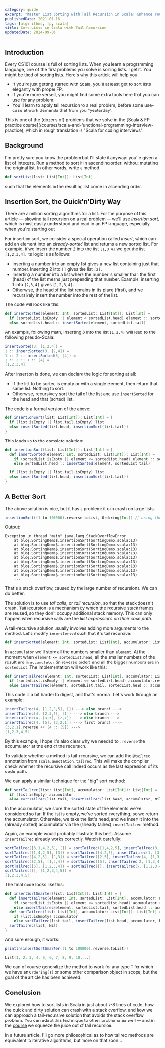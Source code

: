 ```yaml
---
category: guide
excerpt: "Master List Sorting with Tail Recursion in Scala: Enhance Your Functional Programming Skills and Boost Your Interview Readiness!"
publishedDate: 2021-01-16
tags: [algorithms, fp, scala]
title: Sort Lists in Scala with Tail Recursion
updatedDate: 2024-09-06
---
```



## Introduction

Every CS101 course is full of sorting lists. When you learn a programming language, one of the first problems you solve is sorting lists. I get it. You might be tired of sorting lists. Here's why this article will help you:

- If you're just getting started with Scala, you'll at least get to sort lists elegantly with proper FP.
- If you're more versed, you might find some extra tools here that you can use for any problem.
- You'll learn to apply tail recursion to a real problem, before some use-case at work demands that from you "yesterday".

<TipAdmonition>
    This is one of the (dozens of) problems that we solve in the [Scala & FP practice course](/courses/scala-and-functional-programming-interview-practice), which in rough translation is "Scala for coding interviews".
</TipAdmonition>

## Background

I'm pretty sure you know the problem but I'll state it anyway: you're given a list of integers. Run a method to sort it in ascending order, without mutating the original list. In other words, write a method

```scala
def sortList(list: List[Int]): List[Int]
```

such that the elements in the resulting list come in ascending order.

## Insertion Sort, the Quick'n'Dirty Way

There are a million sorting algorithms for a list. For the purpose of this article &mdash; showing tail recursion on a real problem &mdash; we'll use _insertion sort_, which is most easily understood and read in an FP language, especially when you're starting out.

For insertion sort, we consider a special operation called _insert_, which can add an element into an _already-sorted_ list and returns a new sorted list. For example, if we insert the number 2 into the list `[1,3,4]` we get the list `[1,2,3,4]`. Its logic is as follows:

- Inserting a number into an empty list gives a new list containing just that number. Inserting 2 into `[]` gives the list `[2]`.
- Inserting a number into a list where the number is smaller than the first (head) of the list means just prepending that number. Example: inserting 1 into `[2,3,4]` gives `[1,2,3,4]`.
- Otherwise, the head of the list remains in its place (first), and we recursively insert the number into the rest of the list.

The code will look like this:

```scala
def insertSorted(element: Int, sortedList: List[Int]): List[Int] =
  if (sortedList.isEmpty || element < sortedList.head) element :: sortedList
  else sortedList.head :: insertSorted(element, sortedList.tail)
```

An example, following math, inserting 3 into the list `[1,2,4]` will lead to the following pseudo-Scala:

```scala
insertSorted(3, [1,2,4]) =
1 :: insertSorted(3, [2,4]) =
1 :: 2 :: insertSorted(3, [4]) =
1 :: 2 :: 3 :: [4] =
[1,2,3,4]
```

After insertion is done, we can declare the logic for sorting at all:

- If the list to be sorted is empty or with a single element, then return that same list. Nothing to sort.
- Otherwise, recursively sort the tail of the list and use `insertSorted` for the head and that (sorted) list.

The code is a formal version of the above:

```scala
def insertionSort(list: List[Int]): List[Int] = {
  if (list.isEmpty || list.tail.isEmpty) list
  else insertSorted(list.head, insertionSort(list.tail))
}
```

This leads us to the complete solution:

```scala
def insertionSort(list: List[Int]): List[Int] = {
  def insertSorted(element: Int, sortedList: List[Int]): List[Int] =
    if (sortedList.isEmpty || element <= sortedList.head) element :: sortedList
    else sortedList.head :: insertSorted(element, sortedList.tail)

  if (list.isEmpty || list.tail.isEmpty) list
  else insertSorted(list.head, insertionSort(list.tail))
}
```

## A Better Sort

The above solution is nice, but it has a problem: it can crash on large lists.

```scala
insertionSort((1 to 100000).reverse.toList, Ordering[Int]) // using the natural order
```

Output:

```text
Exception in thread "main" java.lang.StackOverflowError
	at blog.SortingDemo$.insertionSort(SortingDemo.scala:13)
	at blog.SortingDemo$.insertionSort(SortingDemo.scala:13)
	at blog.SortingDemo$.insertionSort(SortingDemo.scala:13)
	at blog.SortingDemo$.insertionSort(SortingDemo.scala:13)
	at blog.SortingDemo$.insertionSort(SortingDemo.scala:13)
	at blog.SortingDemo$.insertionSort(SortingDemo.scala:13)
	at blog.SortingDemo$.insertionSort(SortingDemo.scala:13)
	at blog.SortingDemo$.insertionSort(SortingDemo.scala:13)
	at blog.SortingDemo$.insertionSort(SortingDemo.scala:13)
    ...
```

That's a stack overflow, caused by the large number of recursions. We can do better.

The solution is to use _tail calls_, or _tail recursion_, so that the stack doesn't crash. Tail recursion is a mechanism by which the recursive stack frames are reused, so they don't occupy additional stack memory. This can only happen when recursive calls are the _last expressions on their code path_.

A tail-recursive solution usually involves adding more arguments to the method. Let's modify `insertSorted` such that it's tail recursive:

```scala
def insertSorted(element: Int, sortedList: List[Int], accumulator: List[Int]): List[Int]
```

In `accumulator` we'll store all the numbers smaller than `element`. At the moment when `element <= sortedList.head`, all the smaller numbers of the result are in `accumulator` (in reverse order) and all the bigger numbers are in `sortedList`. The implementation will work like this:

```scala
def insertTailrec(element: Int, sortedList: List[Int], accumulator: List[Int]): List[Int] =
  if (sortedList.isEmpty || element <= sortedList.head) accumulator.reverse ++ (element :: sortedList)
  else insertTailrec(element, sortedList.tail, sortedList.head :: accumulator)
```

This code is a bit harder to digest, and that's normal. Let's work through an example:

```scala
insertTailrec(4, [1,2,3,5], []) ---> else branch --->
insertTailrec(4, [2,3,5], [1]) ---> else branch --->
insertTailrec(4, [3,5], [2,1]) ---> else branch --->
insertTailrec(4, [5], [3,2,1]) ---> first branch --->
[3,2,1].reverse ++ (4 :: [5]) --->
[1,2,3,4,5]
```

By this example, I hope it's also clear why we needed to `.reverse` the accumulator at the end of the recursion.

To validate whether a method is tail-recursive, we can add the `@tailrec` annotation from `scala.annotation.tailrec`. This will make the compiler check whether the recursive call indeed occurs as the last expression of its code path.

We can apply a similar technique for the "big" sort method:

```scala
def sortTailrec(list: List[Int], accumulator: List[Int]): List[Int] =
  if (list.isEmpty) accumulator
  else sortTailrec(list.tail, insertTailrec(list.head, accumulator, Nil))
```

In the accumulator, we store the sorted state of the elements we've considered so far. If the list is empty, we've sorted everything, so we return the accumulator. Otherwise, we take the list's head, and we insert it into the (already sorted) accumulator via the (already tailrec) `insertTailrec` method.

Again, an example would probably illustrate this best. Assume `insertTailrec` already works correctly. Watch it carefully:

```scala
sortTailrec([3,1,4,2,5], []) = sortTailrec([1,4,2,5], insertTailrec(3, [], [])) =
sortTailrec([1,4,2,5], [3]) = sortTailrec([4,2,5], insertTailrec(1, [3], [])) =
sortTailrec([4,2,5], [1,3]) = sortTailrec([2,5], insertTailrec(4, [1,3])) =
sortTailrec([2,5], [1,3,4]) = sortTailrec([5], insertTailrec(2, [1,3,4])) =
sortTailrec([5], [1,2,3,4]) = sortTailrec([], insertTailrec(5, [1,2,3,4]) =
sortTailrec([], [1,2,3,4,5]) =
[1,2,3,4,5]
```

The final code looks like this:

```scala
def insertSortSmarter(list: List[Int]): List[Int] = {
  def insertTailrec(element: Int, sortedList: List[Int], accumulator: List[Int]): List[Int] =
    if (sortedList.isEmpty || element <= sortedList.head) accumulator.reverse ++ (element :: sortedList)
    else insertTailrec(element, sortedList.tail, sortedList.head :: accumulator)
  def sortTailrec(list: List[Int], accumulator: List[Int]): List[Int] =
    if (list.isEmpty) accumulator
    else sortTailrec(list.tail, insertTailrec(list.head, accumulator, Nil))
  sortTailrec(list, Nil)
}
```

And sure enough, it works:

```scala
println(insertSortSmarter((1 to 100000).reverse.toList))
```

```scala
List(1, 2, 3, 4, 5, 6, 7, 8, 9, 10,...)
```

We can of course generalize the method to work for any type `T` for which we have an `Ordering[T]` or some other comparison object in scope, but the goal of the article has been achieved.

## Conclusion

We explored how to sort lists in Scala in just about 7-8 lines of code, how the quick and dirty solution can crash with a stack overflow, and how we can approach a tail-recursive solution that avoids the stack overflow problem. You can adapt this technique to other problems as well &mdash; and in the [course](/courses/scala-and-functional-programming-interview-practice) we squeeze the juice out of tail recursion.

In a future article, I'll go more philosophical as to how tailrec methods are equivalent to iterative algorithms, but more on that soon...
